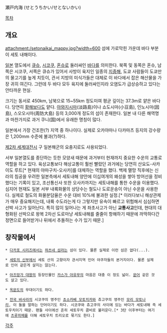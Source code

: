 瀬戸内海 (せとうちかい/せとないかい)

[[목차]]

== 개요 ==
attachment:/setonaikai_mappy.jpg?width=600
섬에 가로막힌 가운데 바다 부분이 세토 내해이다.

[[일본]] 열도에서 [[큐슈]], [[시코쿠]], [[혼슈]]로 둘러싸인 [[바다]]를 의미한다. 북쪽 및 동쪽은 혼슈, 남쪽은 시코쿠, 서쪽은 큐슈가 있어서 사방이 육지인 일종의 [[지중해]], 도쿄 사람들이 도쿄만의 물고기를 높게 치듯이, 관서 지방의 미식가들은 대체로 이 바다에서 잡은 해산물을 가장 귀히 여긴다. 그런데 두 바다 모두 육지에 둘러싸인지라 오염도가 급상승하고 있다는 안타까운 현실. 

크기는 동서로 450km, 남북으로 15~55km 정도미여 평균 깊이는 37.3m로 얕은 바다다. 당연히 [[황해]]보다도 얕다. [[아와지시마]](淡路島)이나 쇼도시마(小豆島), 인노시마(因島), 스오오시마(周防大島) 등의 3,000개 정도의 섬이 존재한다.
일본 내 다른 해역명과 마찬가지로 과거 쿠니(国)에서 유래한 명칭이 많다.

일본에서 가장 건조한(?) 지역 중 하나이다. 실제로 오카야마나 다카마츠 등지의 강수량은 1,200mm 수준에 불과(?)하다.

[[제2차 세계대전]]시 구 일본해군의 요충지로도 사용되었다.

서부 일본열도를 종단하는 듯한 모양새 때문에 과거부터 현재까지 중요한 수운의 교통로 역할을 하고 있다. 육상교통보다 해상교통이 훨씬 빨랐던 과거에는 당연히 산요도-사카이도 루트[* 현재의 야마구치-오사카]를 대체하는 역할을 했다. 백제 멸망 직후에는 신라의 침공을 우려한 일본측에서 세토내해 양안에 이십여개의 왜성을 쌓아 방어선을 정비했다는 기록이 있고, 조선통신사 또한 오사카까지는 세토내해를 통한 수운을 이용했다. 심지어 현재도 일본 서부 내륙화물의 상당수는 철도나 도로운송이 아닌 수운을 사용한다. 실제로 철도의 화물분담율은 수운 대비 10%에 불과한 실정.[* 이러다보니 해상관제가 매우 중요해지는데, 내륙 수도라는게 다 그렇지만 유속이 빠르고 위험해서 심심하면 선박 사고가 일어난다. 특히 많이 일어나는 게 좌초사고가 아닌 '''교통사고'''인데, 현대의 대형화된 선박으로 왕복 2차선 도로마냥 세토내해를 줄줄이 항해하기 때문에 까딱하다간 정면으로 들어받거나 뒤에서 추돌하는 수가 있기 때문.]

== 창작물에서 ==
 * [[다카포 시리즈]]에서는 [[하츠네 섬]]라는 섬이 있다. 물론 실제로 이런 섬은 없다(...).

 * [[세토의 신부]]에서 세토 산의 고향이자 관서지역 인어 야쿠자들의 본거지이다. 물론 실제로 인어 같은게 살지는 않는다.

 * [[아즈망가 대왕]]의 등장인물인 [[카스가 아유무]]의 마음은 대충 이 정도 넓이. [[문어]] 같은 것도 살고 있다.

 * [[옥문도]]의 무대이기도 하다.

 * [[전국 바사라]]의 시코쿠의 영주인 [[쵸소카베 모토치카]]와 츄고쿠의 영주인 [[모리 모토나리]], 이 둘을 말하는 단어이기도 하다. 시코쿠와 츄고쿠의 사이에 있는 바다가 세토내해 즉 세토우치이기 때문. 팬들 사이에선 흔히 세토우치 콤비로 불리운다.[* 3탄 이후부터는 여기에 [[츠루히메]]를 더해 세토우치 트리오로 묶기도 한다.]

[[각주]]
